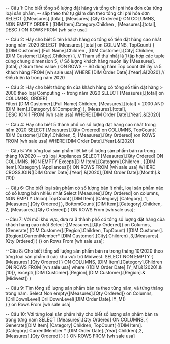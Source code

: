 ﻿-- Câu 1: Cho biết tổng số lượng đặt hàng và tổng chi phí hóa đơn của từng loại sản phẩm,
-- sắp theo thứ tự giảm dần theo tổng chi phí hóa đơn
SELECT 
	{[Measures].[total],
	[Measures].[Qty Ordered]} ON COLUMNS,
	NON EMPTY
	ORDER
	(
	[DIM Item].Category.Children ,
	[Measures].[total],
	DESC
	) ON ROWS
FROM 
	[wh sale usa]

-- Câu 2: Hãy cho biết 5 tên khách hàng có tổng số tiền đặt hàng cao nhất trong năm 2020
SELECT 
	[Measures].[total] on COLUMNS,
	TopCount(
	{
	([DIM Customer].[Full Name].Children ,
	[DIM Customer].[City].Children,
	[DIM Customer].[Age].Children)
	}, // Tham số thứ nhất là 1 tập hợp các tuple cùng chung dimension
	5, // Số lượng khách hàng muốn lấy 
	[Measures].[total] // Sum theo value
	) ON ROWS -- Sử dùng hàm Top count để lấy ra 5 khách hàng 
FROM [wh sale usa]
WHERE [DIM Order Date].[Year].&[2020] // Điều kiện là trong năm 2020
	
-- Câu 3:  Hãy cho biết thông tin của khách hàng có tổng số tiền đặt hàng > 2000 theo loại Computing
-- trong năm 2020
SELECT 
	[Measures].[total] on COLUMNS,
ORDER(	
Filter(
    [DIM Customer].[Full Name].Children,
    [Measures].[total] > 2000 AND [DIM Item].[Category].&[Computing]
  ),
  [Measures].[total],	
  DESC
 )ON 1
FROM [wh sale usa]
WHERE [DIM Order Date].[Year].&[2020]

-- Câu 4: Hãy cho biết 5 thành phố có số lượng đặt hàng cao nhất trong năm 2020 
SELECT 
	 [Measures].[Qty Ordered] on COLUMNS,
	 TopCount(
[DIM Customer].[City].Children,
5,
[Measures].[Qty Ordered] 
)on ROWS
FROM [wh sale usa]
WHERE [DIM Order Date].[Year].&[2020]

-- Câu 5: Với từng loại sản phẩm liệt kê số lượng sản phẩm bán ra trong tháng 10/2020
-- trừ loại Appliances 
SELECT [Measures].[Qty Ordered] ON COLUMNS,
NON EMPTY
	Except([DIM Item].[Category].Children , {[DIM Item].[Category].[Appliances]}) ON ROWS
FROM [wh sale usa]
WHERE CROSSJOIN([DIM Order Date].[Year].&[2020],[DIM Order Date].[Month].&[10])

	
-- Câu 6: Cho biết loại sản phẩm có số lượng bán ít nhất, loại sản phẩm nào có số lượng bán nhiều nhất
Select [Measures].[Qty Ordered] on columns,
NON EMPTY
	Union(
		TopCount(
		[DIM Item].[Category].[Category],
		1,
		[Measures].[Qty Ordered]
		), 
		BottomCount(
		[DIM Item].[Category].Children,
		2, 
		[Measures].[Qty Ordered])
	) ON ROWS
From [wh sale usa];

--Câu 7: Với mỗi khu vực, đưa ra 3 thành phố có tổng số lượng đặt hàng của khách hàng cao nhất 
Select {[Measures].[Qty Ordered]} on Columns,
{Generate(
	[DIM Customer].[Region].Children,
	TopCount( 
		{[DIM Customer].[Region].CurrentMember* [DIM Customer].[City].Children}
		,3,[Measures].[Qty Ordered]
	)
)} on Rows
From [wh sale usa];

--Câu 8: Cho biết tổng số lượng sản phẩm bán ra trong tháng 10/2020 theo từng loại sản phẩm ở các khu vực trừ Midwest.
SELECT NON EMPTY 
{ [Measures].[Qty Ordered] } ON COLUMNS,
[DIM Item].[Category].Children ON ROWS
FROM [wh sale usa]
where ({[DIM Order Date].[Y_M].&[2020].&[10]}, 
		except(
		[DIM Customer].[Region],[DIM Customer].[Region].&[Midwest])
)

-- Câu 9: Tìm tổng số lượng sản phẩm bán ra theo từng năm, và từng tháng trong năm. 
Select Non empty{[Measures].[Qty Ordered]} on Columns,
{DrillDownLevel(
		DrillDownLevel([DIM Order Date].[Y_M])	
		)
} on Rows
From [wh sale usa]


-- Câu 10: Với từng loại sản phẩm hãy cho biết số lượng sản phẩm bán ra trong từng năm 
SELECT 
	[Measures].[Qty Ordered] ON COLUMNS,
{
Generate([DIM Item].[Category].Children,
		TopCount(
		{[DIM Item].[Category].CurrentMember * [DIM Order Date].[Year].Children},2,[Measures].[Qty Ordered] 
		)
)
}
ON ROWS 
FROM  [wh sale usa]
			
